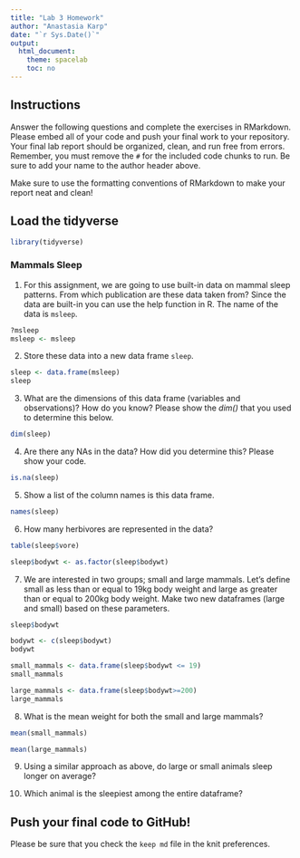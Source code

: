 ```yaml
---
title: "Lab 3 Homework"
author: "Anastasia Karp"
date: "`r Sys.Date()`"
output:
  html_document:
    theme: spacelab
    toc: no
---
```


## Instructions
Answer the following questions and complete the exercises in RMarkdown. Please embed all of your code and push your final work to your repository. Your final lab report should be organized, clean, and run free from errors. Remember, you must remove the `#` for the included code chunks to run. Be sure to add your name to the author header above.  

Make sure to use the formatting conventions of RMarkdown to make your report neat and clean!  

## Load the tidyverse
```r
library(tidyverse)
```

### Mammals Sleep  
1. For this assignment, we are going to use built-in data on mammal sleep patterns. From which publication are these data taken from? Since the data are built-in you can use the help function in R. The name of the data is `msleep`.  
```r
?msleep
msleep <- msleep
```

2. Store these data into a new data frame `sleep`.  
```r
sleep <- data.frame(msleep)
sleep
```

3. What are the dimensions of this data frame (variables and observations)? How do you know? Please show the *dim()* that you used to determine this below.  
```r
dim(sleep)
```

4. Are there any NAs in the data? How did you determine this? Please show your code.  
```r
is.na(sleep)
```

5. Show a list of the column names is this data frame.
```r
names(sleep)
```

6. How many herbivores are represented in the data? 
```r
table(sleep$vore)
```

```r
sleep$bodywt <- as.factor(sleep$bodywt)
```


7. We are interested in two groups; small and large mammals. Let's define small as less than or equal to 19kg body weight and large as greater than or equal to 200kg body weight. Make two new dataframes (large and small) based on these parameters.
```r
sleep$bodywt
```

```r
bodywt <- c(sleep$bodywt)
bodywt
```



```r
small_mammals <- data.frame(sleep$bodywt <= 19)
small_mammals
```

```r
large_mammals <- data.frame(sleep$bodywt>=200)
large_mammals
```


8. What is the mean weight for both the small and large mammals?
```r
mean(small_mammals)
```

```r
mean(large_mammals)
```

9. Using a similar approach as above, do large or small animals sleep longer on average?  



10. Which animal is the sleepiest among the entire dataframe?


## Push your final code to GitHub!
Please be sure that you check the `keep md` file in the knit preferences.   